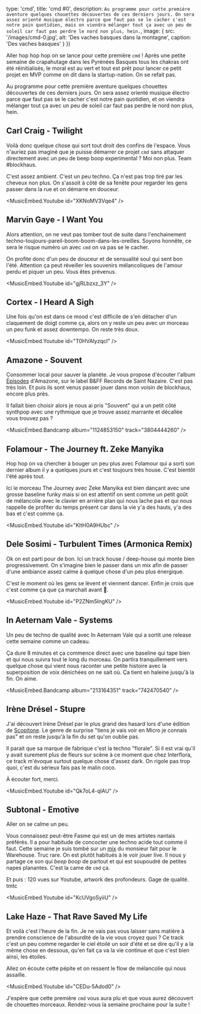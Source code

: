 

  type: 'cmd',
  title: 'cmd #0',
  description: `
Au programme pour cette première aventure quelques chouettes découvertes de ces
derniers jours. On sera assez orienté musique électro parce que faut pas se le
cacher c'est notre pain quotidien, mais on viendra mélanger tout ça avec un peu
de soleil car faut pas perdre le nord non plus, hein. `,
  image: {
    src: '/images/cmd-0.jpg',
    alt: 'Des vaches basques dans la montagne',
    caption: 'Des vaches basques'
  }
}) 

Aller hop hop hop on se lance pour cette première `cmd` ! Après une petite
semaine de crapahutage dans les Pyrénées Basques tous les chakras ont été
réinitialisés, le moral est au vert et tout est prêt pour lancer ce petit projet
en MVP comme on dit dans la startup-nation. On se refait pas.

Au programme pour cette première aventure quelques chouettes découvertes de ces
derniers jours. On sera assez orienté musique électro parce que faut pas se le
cacher c'est notre pain quotidien, et on viendra mélanger tout ça avec un peu
de soleil car faut pas perdre le nord non plus, hein.


## Carl Craig - Twilight

Voilà donc quelque chose qui sort tout droit des confins de l'espace. Vous
n'auriez pas imaginé que je puisse démarrer ce projet `cmd` sans attaquer
directement avec un peu de beep boop experimental ? Moi non plus. Team
#blockhaus.

C'est assez ambient. C'est un peu techno. Ça n'est pas trop tiré par les cheveux
non plus. On s'assoit à côté de sa fenête pour regarder les gens passer dans la
rue et on démarre en douceur.

<MusicEmbed.Youtube id="XKNoMV3Vqe4" />


## Marvin Gaye - I Want You

Alors attention, on ne veut pas tomber tout de suite dans l'enchainement
techno-toujours-pareil-boom-boom-dans-les-oreilles. Soyons honnête, ce sera le
risque numéro un avec `cmd` on va pas se le cacher.

On profite donc d'un peu de douceur et de sensualité soul qui sent bon l'été.
Attention ça peut réveiller les souvenirs mélancoliques de l'amour perdu et
piquer un peu. Vous êtes prévenus.

<MusicEmbed.Youtube id="gjRLbzxz_3Y" />


## Cortex - I Heard A Sigh

Une fois qu'on est dans ce mood c'est difficile de s'en détacher d'un
claquement de doigt comme ça, alors on y reste un peu avec un morceau un peu
funk et assez downtempo. On reste très doux.

<MusicEmbed.Youtube id="T0HVAlyzqcI" />


## Amazone - Souvent 

Consommer local pour sauver la planète. Je vous propose d'écouter l'album
[Épisodes](https://b-and-ff.bandcamp.com/album/pisodes) d'Amazone, sur le label
B&FF Records de Saint Nazaire. C'est pas très loin. Et puis ils sont venus
passer jouer dans mon voisin de blockhaus, encore plus près.

Il fallait bien choisir alors je nous ai pris "Souvent" qui a un petit côté
synthpop avec une rythmique que je trouve assez marrante et décallée vous
trouvez pas ? 

<MusicEmbed.Bandcamp album="1124853150" track="3804444260" />


## Folamour - The Journey ft. Zeke Manyika
 
Hop hop on va chercher à bouger un peu plus avec Folamour qui a sorti son
dernier album il y a quelques jours et c'est toujours très house. C'est bientôt
l'été après tout.

Ici le morceau The Journey avec Zeke Manyika est bien dançant avec une grosse
baseline funky mais si on est attentif on sent comme un petit goût de mélancolie
avec le clavier en arrière plan qui nous lache pas et qui nous rappelle de
profiter du temps présent car dans la vie y'a des hauts, y'a des bas et c'est
comme ça.

<MusicEmbed.Youtube id="KltH0A9HUbc" />


## Dele Sosimi - Turbulent Times (Armonica Remix)

Ok on est parti pour de bon. Ici un track house / deep-house qui monte bien
progressivement. On s'imagine bien le passer dans un mix afin de passer
d'une ambiance assez calme à quelque chose d'un peu plus énergique.

C'est le moment où les gens se lèvent et viennent dancer. Enfin je crois que
c'est comme ça que ça marchait avant 🤷.

<MusicEmbed.Youtube id="P2ZNm5IngKU" />


## In Aeternam Vale - Systems

Un peu de techno de qualité avec In Aeternam Vale qui a sortit une release cette
semaine comme un cadeau.

Ça dure 8 minutes et ça commence direct avec une baseline qui tape bien et
qui nous suivra tout le long du morceau. On partira tranquillement vers quelque
chose qui vient nous raconter une petite histoire avec la superposition de voix
dénichées on ne sait où. Ça tient en haleine jusqu'à la fin. On aime.

<MusicEmbed.Bandcamp album="213164351" track="742470540" />


## Irène Drésel - Stupre

J'ai découvert Irène Drésel par le plus grand des hasard lors d'une édition
de [Scopitone](https://www.stereolux.org/stereolux/scopitone). Le genre de
surprise "tiens je vais voir en Micro je connais pas" et on reste jusqu'à la fin
du set qu'on oublie pas.

Il parait que sa marque de fabrique c'est la techno "florale". Si il est vrai
qu'il y avait surement plus de fleurs sur scène à ce moment que chez Interflora,
ce track m'évoque surtout quelque chose d'assez dark. On rigole pas trop quoi,
c'est du sérieux fais pas le malin coco.

À écouter fort, merci.

<MusicEmbed.Youtube id="Qk7oL4-qlAU" />


## Subtonal - Emotive

Aller on se calme un peu.

Vous connaissez peut-être Fasme qui est un de mes artistes nantais préférés. Il
a pour habitude de concocter une techno acide tout comme il faut. Cette semaine
je suis tombé sur un [mix](https://www.youtube.com/watch?v=-Shl4v5UFX4) du
monsieur fait pour le Warehouse. Truc rare. On est plutôt habitués à le voir
jouer live. Il nous y partage ce son qui *beep boop* de partout et qui est
soupoudré de petites napes planantes. C'est la came de `cmd` ça.

Et puis : 120 vues sur Youtube, artwork des profondeurs. Gage de qualité. tmtc

<MusicEmbed.Youtube id="KcUVgoSyiiU" />


## Lake Haze - That Rave Saved My Life

Et voilà c'est l'heure de la fin. Je ne vais pas vous laisser sans matière à
prendre conscience de l'absurdité de la vie vous croyez quoi ? Ce track c'est un
peu comme regarder le ciel étoilé un soir d'été et se dire qu'il y a la même
chose en dessous, qu'en fait ça va la vie continue et que c'est bien ainsi, les
étoiles.

Allez on écoute cette pépite et on ressent le flow de mélancolie qui nous
assaille. 

<MusicEmbed.Youtube id="CEDu-5Adod0" />

J'espère que cette première `cmd` vous aura plu et que vous aurez découvert de
chouettes morceaux. Rendez-vous la semaine prochaine pour la suite !

